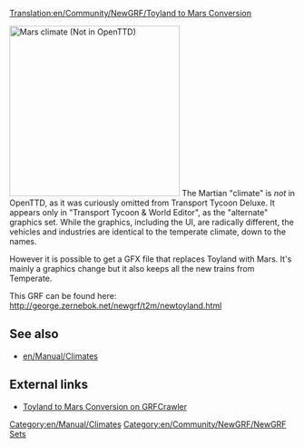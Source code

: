 [[Translation:en/Community/NewGRF/Toyland to Mars Conversion]]


[[File:en/Community/NewGRF/Marsscreenshot.png|thumb|300px|right|Mars climate (Not in OpenTTD)]]
The Martian "climate" is ''not'' in OpenTTD, as it was curiously omitted from Transport Tycoon Deluxe. It appears only in "Transport Tycoon & World Editor", as the "alternate" graphics set. While the graphics, including the UI, are radically different, the vehicles and industries are identical to the temperate climate, down to the names.

However it is possible to get a GFX file that replaces Toyland with Mars. It's mainly a graphics change but it also keeps all the new trains from Temperate.

This GRF can be found here: http://george.zernebok.net/newgrf/t2m/newtoyland.html

{{en/-}}

== See also ==
* [[en/Manual/Climates]]

== External links ==
* [http://grfcrawler.tt-forums.net/details.php?do=details&id=39 Toyland to Mars Conversion on GRFCrawler]

[[Category:en/Manual/Climates]] [[Category:en/Community/NewGRF/NewGRF Sets]]